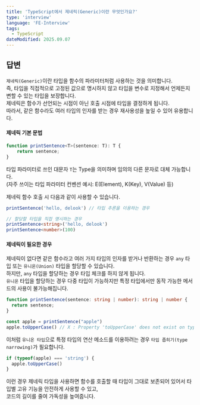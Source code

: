 ```yaml
---
title: 'TypeScript에서 제네릭(Generic)이란 무엇인가요?'
type: 'interview'
language: 'FE-Interview'
tags:
  - TypeScript
dateModified: 2025.09.07
---
```


## 답변
`제네릭(Generic)`이란 타입을 함수의 파라미터처럼 사용하는 것을 의미합니다. <br />
즉, 타입을 직접적으로 고정된 값으로 명시하지 않고 타입을 변수로 지정해서 언제든지 변할 수 있는 타입을 보장합니다. <br />
제네릭은 함수가 선언되는 시점이 아닌 호출 시점에 타입을 결정하게 됩니다. <br />
따라서, 같은 함수라도 여러 타입의 인자를 받는 경우 재사용성을 높일 수 있어 유용합니다.

#### 제네릭 기본 문법
```ts
function printSentence<T>(sentence: T): T {
    return sentence;
}
```

타입 파라미터로 쓰인 대문자 `T`는 Type을 의미하며 임의의 다른 문자로 대체 가능합니다. <br />
(자주 쓰이는 타입 파라미터 컨벤션 예시: E(Element), K(Key), V(Value) 등)


제네릭 함수 호출 시 다음과 같이 사용할 수 있습니다.
```ts
printSentence('hello, delook') // 타입 추론을 이용하는 경우

// 할당할 타입을 직접 명시하는 경우
printSentence<string>('hello, delook')
printSentence<number>(100) 
```

#### 제네릭이 필요한 경우
제네릭이 없다면 같은 함수라고 여러 가지 타입의 인자를 받거나 반환하는 경우 `any` 타입 또는 `유니온(Union)` 타입을 할당할 수 있습니다. <br />
하지만, `any` 타입을 할당하는 경우 타입 체크를 하지 않게 됩니다. <br />
`유니온` 타입을 할당하는 경우 다중 타입이 가능하지만 특정 타입에서만 동작 가능한 메서드의 사용이 불가능해집니다.

```ts
function printSentence(sentence: string | number): string | number {
  return sentence;
}

const apple = printSentence("apple")
apple.toUpperCase() // X : Property 'toUpperCase' does not exist on type 'string | number'.
```

이처럼 `유니온 타입`으로 특정 타입의 연산 메소드를 이용하려는 경우 `타입 좁히기(type narrowing)`가 필요합니다.

```ts
if (typeof(apple) === 'string') {
  apple.toUpperCase()
}
```

이런 경우 제네릭 타입을 사용하면 함수를 호출할 때 타입이 그대로 보존되어 있어서 타입별 고유 기능을 안전하게 사용할 수 있고, <br />
코드의 길이를 줄여 가독성을 높여줍니다.